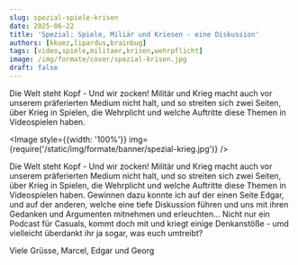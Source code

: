 ```yaml
---
slug: spezial-spiele-krisen
date: 2025-06-22
title: 'Spezial: Spiele, Miliär und Kriesen - eine Diskussion'
authors: [kkuez,lipardus,brainbug]
tags: [video,spiele,militaer,krisen,wehrpflicht]
image: /img/formate/cover/spezial-krisen.jpg
draft: false
---
```



Die Welt steht Kopf - Und wir zocken! Militär und Krieg macht auch vor unserem präferierten Medium nicht halt, und so streiten sich zwei Seiten, über Krieg in Spielen, die Wehrplicht und welche Auftritte diese Themen in Videospielen haben.

<Image style={{width: '100%'}} img={require('/static/img/formate/banner/spezial-krieg.jpg')} />

<!--truncate-->

Die Welt steht Kopf - Und wir zocken! Militär und Krieg macht auch vor unserem präferierten Medium nicht halt, und so streiten sich zwei Seiten, über Krieg in Spielen, die Wehrplicht und welche Auftritte diese Themen in Videospielen haben. Gewinnen dazu konnte ich auf der einen Seite Edgar, und auf der anderen, welche eine tiefe Diskussion führen und uns mit ihren Gedanken und Argumenten mitnehmen und erleuchten...
Nicht nur ein Podcast für Casuals, kommt doch mit und kriegt einige Denkanstöße - umd vielleicht überdankt ihr ja sogar, was euch umtreibt?

Viele Grüsse,
Marcel, Edgar und Georg

<ReactPlayer
    width="100%"
    height="50px"
    controls
    url='https://m10z.picnotes.de/Spezial/Spezial-Spiele_Militaer_Krisen.mp3'
/>
